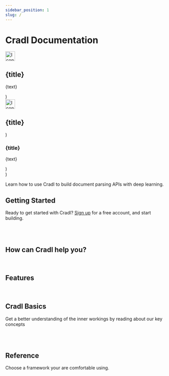 ```yaml
---
sidebar_position: 1
slug: /
---
```


# Cradl Documentation

  <div style={{
    padding: '12px',
    display: 'flex',
    backgroundColor: '#222',
    border: '1px solid #444',
    borderRadius: '5px',
    width: width
  }}>
    <img src={icon} alt="Icon" height="30px" />
    <div style={{ padding: '2px 12px 16px 12px' }} >
      <h2>{title}</h2>
      <p>{text}</p>
    </div>
  </div>
)

  <div style={{
    padding: '20px',
    display: 'flex',
    backgroundColor: '#222',
    border: '1px solid #444',
    borderRadius: '5px',
    width: width
  }}>
    <img src={icon} alt="Icon" height="30px" />
    <div style={{ padding: '2px 0px 0px 20px' }} >
      <h2>{title}</h2>
    </div>
  </div>
)

  <div style={{ padding: '12px', display: 'flex', width: width }}>
    <div style={{ padding: '2px 2px 2px 2px' }} >
      <h3>{title}</h3>
      <p>{text}</p>
    </div>
  </div>
)

  <div {...props} style={{ display: 'flex', flexWrap: 'wrap', gap: '16px'}} />
)

Learn how to use Cradl to build document parsing APIs with deep learning.

## Getting Started

Ready to get started with Cradl? [Sign up](https://app.cradl.ai/signup) for a free account, and start building.

<br/>

<BoxContainer>
  <Box title="Your first document parser" icon="/img/rocket.svg" width="450px" text="
    Follow step-by-step instructions to create your first document parsing API using Cradl. You will learn all the
    basics required to train your first model.
  " />
  <Box title="Build upon a community model" icon="/img/rocket.svg" width="450px" text="
    Go live quickly and extend an already trained community model with new fields and fine-tune the model on your
    documents.
  " />
</BoxContainer>

<br/>

## How can Cradl help you?

<br/>

<BoxContainer>
  <TextBox title="Remove manual data entry from back-office tasks" width="450px" text="
  " />
  <TextBox title="Help your app users with pre-filled forms" width="450px" text="
  " />
  <TextBox title="Enable more automation in RPA or Low code" width="450px" text="
  " />
  <TextBox title="Quality assurance in document processing workflows" width="450px" text="
  " />
  <TextBox title="Augment chatbots" width="450px" text="
  " />
</BoxContainer>

## Features

<br/>

<BoxContainer>
  <TextBox title="Accurate" width="450px" text="
    Our team of data scientists stay up to date with the latest updates within deep learning and make sure to provide
    you with a state-of-the-art model architecture designed for document parsing. Get the best possible accuracy by
    training a parser on your own documents.
  " />
  <TextBox title="Flexible" width="450px" text="
    Parse any document in any language. Our models learn by looking at examples of documents and ground truths without
    any language specific constructs such as word embeddings or part-of-speech tags.
  " />
  <TextBox title="Fast processing" width="450px" text="
    Parse documents with an average processing time below 2 seconds. We take care of optimization and deployment of
    models on bleeding edge hardware offered by AWS so that you always get low-latency processing.
  " />
  <TextBox title="Predictions you can trust" width="450px" text="
    End-to-end machine learning models make confidence estimates trustworthy. Our models learn by looking at just the
    pixels in the document to produce the desired outcome with no intermediate steps, handcrafted heuristics or
    algorithms.
  " />
  <TextBox title="Feedback loops that work" width="450px" text="
    Simple ground truths that correspond exactly to inputs and outputs of model, no need for additional metadata such
    as bounding boxes, part-of-speech tags or similar. Provide only the values you wish to extract, not where or how
    those appear in the document.
  " />
  <TextBox title="Integrate anywhere" width="450px" text="
    Integrate your trained model in your own software with easy-to-use SDKs or through our REST API. The only
    requirement is that you can communicate over HTTPS.
  " />
</BoxContainer>

## Cradl Basics

Get a better understanding of the inner workings by reading about our key concepts

<br/>

<BoxContainer>
  <Box title="Model" icon="/img/cogwheels-gear-svgrepo-com.svg" text="
    A model is a machine learning model that can be trained to solve a specific document data extraction task, like
    capturing payment info from invoices.
  " />
  <Box title="Document" icon="/img/browser-computing-svgrepo-com.svg" text="
    A semi-structured document like an invoice, receipt, ID document, etc. in a PDF or image format. Any language and
    any layout.
  " />
  <Box title="Ground Truth" icon="/img/share-svgrepo-com.svg" text="
    A dataset consists of many (typically thousands) of documents that are used to train a specific model.
  " />
  <Box title="Dataset" icon="/img/share-svgrepo-com.svg" text="
    A dataset consists of many (typically thousands) of documents that are used to train a specific model.
  " />
  <Box title="Data Bundle -> Training" icon="/img/database-svgrepo-com.svg" text="
    A data bundle is a collection of one or more datasets that has been prepared for Model training.
  " />
  <Box title="Prediction" icon="/img/coding-programming-language-svgrepo-com.svg" text="
    When your model has finished training using your Data Bundle it can start capturing data from new and previously
    unseen documents.
  " />
</BoxContainer>

<br/>

## Reference

Choose a framework your are comfortable using.

<br/>

<BoxContainer>
  <SdkBox title="CLI" text="" icon="/img/browser-coding-svgrepo-com.svg" />
  <SdkBox title="REST API" text="" icon="/img/shield-antivirus-svgrepo-com.svg" />
  <SdkBox title="Python SDK" text="" icon="/img/Python-logo-notext.svg" />
  <SdkBox title="TypeScript SDK" text="" icon="/img/Typescript_logo_2020.svg" />
  <SdkBox title="Java SDK" text="" icon="/img/java.svg" />
  <SdkBox title=".NET SDK" text="" icon="/img/NET_Logo.svg" />
</BoxContainer>
